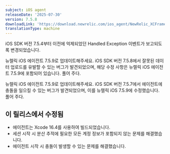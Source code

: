 ```yaml
---
subject: iOS agent
releaseDate: '2025-07-30'
version: 7.5.8
downloadLink: 'https://download.newrelic.com/ios_agent/NewRelic_XCFramework_Agent_7.5.8.zip'
translationType: machine
---
```


<Callout variant="important">
  iOS SDK 버전 7.5.4부터 이전에 억제되었던 Handled Exception 이벤트가 보고되도록 변경되었습니다.

  뉴렐릭 iOS 에이전트 7.5.9로 업데이트해주세요. iOS SDK 버전 7.5.8에서 잘못된 데이터 업로드를 유발할 수 있는 버그가 발견되었으며, 해당 수정 사항은 뉴렐릭 iOS 에이전트 7.5.9에 포함되어 있습니다. 풀어 주다.

  뉴렐릭 iOS 에이전트 7.5.9로 업데이트해주세요. iOS SDK 버전 7.5.7에서 에이전트에 충돌을 일으킬 수 있는 버그가 발견되었으며, 이를 뉴렐릭 iOS 7.5.9에 수정했습니다. 풀어 주다.
</Callout>

## 이 릴리스에서 수정됨

* 에이전트는 Xcode 16.4를 사용하여 빌드되었습니다.
* 세션 시작 시 분산 추적에 필요한 모든 계정 정보가 포함되지 않는 문제를 해결했습니다.
* 에이전트 시작 시 충돌이 발생할 수 있는 문제를 해결했습니다.
